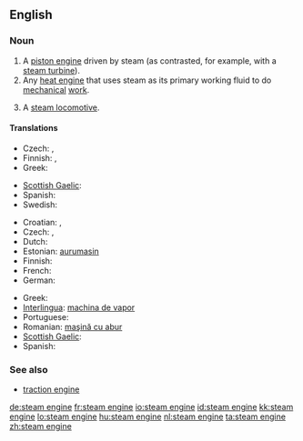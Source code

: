 ==English==

===Noun===
{{en-noun|sg=[[steam]] [[engine]]}}

# A [[piston engine]] driven by steam (as contrasted, for example, with a [[steam turbine]]).
# Any [[heat engine]] that uses steam as its primary working fluid to do [[mechanical]] [[work]].
# {{British}} A [[steam locomotive]].

====Translations====
{{trans-top|piston engine driven by steam}}
* Czech: {{t-|cs|parní stroj|m}}, {{t-|cs|parostroj|m}}
* Finnish: {{t-|fi|höyrykone}}, {{t-|fi|mäntähöyrykone}}
* Greek: {{t|el|ατμομηχανή|f|tr=atmomikhaní}}
{{trans-mid}}
* [[Scottish Gaelic]]: {{t|gd|einnsean-smùide|m}}
* Spanish: {{t|es|máquina de vapor|f}}
* Swedish: {{t|sv|ångmaskin|c}}
{{trans-bottom}}

{{trans-top|any steam-driven heat engine}}
* Croatian: {{t-|hr|parni stroj|m}}, {{t-|hr|parostroj|m}}
* Czech: {{t-|cs|parní stroj|m}}, {{t-|cs|parostroj|m}}
* Dutch: {{t+|nl|stoommachine|f}}
* Estonian: [[aurumasin]]
* Finnish: {{t-|fi|höyrykone}}
* French: {{t+|fr|machine à vapeur|f}}
* German: {{t+|de|Dampfmaschine|f}}
{{trans-mid}}
* Greek: {{t|el|ατμομηχανή|f|tr=atmomikhaní}}
* [[Interlingua]]: [[machina de vapor]]
* Portuguese: {{t+|pt|máquina a vapor|f}}
* Romanian: [[maşină cu abur]]
* [[Scottish Gaelic]]: {{t|gd|einnsean-smùide|m}}
* Spanish: {{t|es|máquina de vapor|f}}
{{trans-bottom}}

{{trans-see|steam locomotive}}

===See also===
* [[traction engine]]

[[de:steam engine]]
[[fr:steam engine]]
[[io:steam engine]]
[[id:steam engine]]
[[kk:steam engine]]
[[lo:steam engine]]
[[hu:steam engine]]
[[nl:steam engine]]
[[ta:steam engine]]
[[zh:steam engine]]